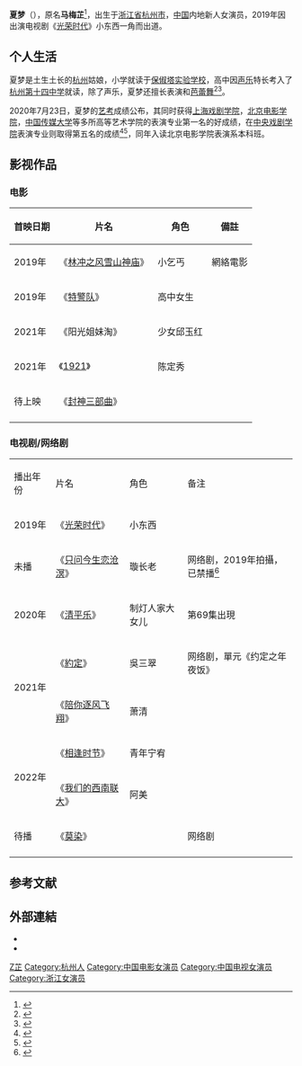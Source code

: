 {{other uses|夏梦 (消歧义)}}
{{NoteTA|G1=Show}}
{{Refimprove|time=2020-08-26T13:34:44+00:00}}
{{艺人
| 姓名 = 夏梦
| 原名 = 马梅芷 
| 类型 = 女演员
| 图片 =
| 图片简介 =
| 图片尺寸 =
| 羅馬拼音 = Xia Meng
| 昵称 = 
| 国籍 = {{PRC}}
| 民族 = [[汉族|汉族]]
| 籍贯 = 
| 出生日期 ={{birth date and age|2001|12|2}} 
| 出生地点 = {{CHN}}[[浙江省|浙江省]][[杭州市|杭州市]]
| 职业 = [[演员|演员]]
| 语言 = [[普通话|普通话]]
| 教育程度 = [[北京电影学院|北京电影学院]]
| 配偶 =
| 儿女 = 
| imdb = 
| 宗教信仰 =
| 音乐类型 = 
| 出道日期 = 2019年
| 经纪公司 = 星河文化
| 出道作 = 《[[光荣时代|光荣时代]]》
| 代表作 = 
| 網站 = 
}}
'''夏梦'''（{{bd|2001年|12月2日|CatIdx= Xia,夏}}），原名'''马梅芷'''<ref>{{cite interview|url=https://xw.qq.com/cmsid/20200724A0PVHI00?f=newdc|title=“艺考学霸”夏梦：没想到会考这么好，在片场时常抽空学习|interviewer=腾讯网|author=新京报|date=2020-07-24}}{{rs}}</ref>，出生于[[浙江省|浙江省]][[杭州市|杭州市]]，[[中国|中国]]内地新人女演员，2019年因出演电视剧《[[光荣时代|光荣时代]]》小东西一角而出道。
== 个人生活 ==
夏梦是土生土长的[[杭州|杭州]]姑娘，小学就读于[[保俶塔实验学校|保俶塔实验学校]]，高中因[[声乐|声乐]]特长考入了[[杭州第十四中学|杭州第十四中学]]就读，除了声乐，夏梦还擅长表演和[[芭蕾舞|芭蕾舞]]<ref>{{cite interview|url=http://zjnews.zjol.com.cn/zjnews/zjxw/202007/t20200724_12165811_ext.shtml|title=杭州女孩夏梦：今夏，梦想成真|interviewer=浙江在线|author=沈蒙和|date=2020-07-24}}</ref><ref>{{cite interview|url=https://k.sina.cn/article_1655444627_62ac149302001hpmr.html|title=拿了三个全国第一！“艺考之神”杭州女孩夏梦怎么做到的？|interviewer=潇湘晨报|author=夏梦|date=2020-07-24}}{{bs}}</ref>。

2020年7月23日，夏梦的[[艺考|艺考]]成绩公布，其同时获得[[上海戏剧学院|上海戏剧学院]]，[[北京电影学院|北京电影学院]]，[[中国传媒大学|中国传媒大学]]等多所高等艺术学院的表演专业第一名的好成绩，在[[中央戏剧学院|中央戏剧学院]]表演专业则取得第五名的成绩<ref>{{cite interview|url=https://m.sohu.com/a/409319760_162758/?pvid=000115_3w_a|title=北电、中传、上戏三校第一！这个杭州女孩冲上热搜！|interviewer=光明网|author=卢修远|date=2020-07-23}}{{bs}}</ref><ref>{{cite interview|url=https://m.chinanews.com/wap/detail/zw/gn/2020/07-24/9246777.shtml|title=北影、上戏、中传三个第一！杭州女孩获赞“艺考之神”|interviewer=钱江晚报|author=刘欢|date=2020-07-24}}{{bs}}</ref>，同年入读北京电影学院表演系本科班。

== 影视作品 ==
=== 电影 ===
{| class="wikitable" 
|- 
!首映日期  || 片名 || 角色 ||  備註
|- 
|2019年 || 《[[林冲之风雪山神庙|林冲之风雪山神庙]]》|| 小乞丐 || 網絡電影
|-
|2019年 || 《[[特警队|特警队]]》 ||高中女生  ||  
|-
|2021年 ||《阳光姐妹淘》||少女邱玉红  || 
|-
|2021年 ||《[[1921_(电影)|1921]]》|| 陈定秀 || 
|-
|待上映 ||《[[封神三部曲|封神三部曲]]》||  || 
|-
|}

=== 电视剧/网络剧 ===
{| class="wikitable" 
|播出年份  || 片名 || 角色 || 备注
|-
|2019年|| 《[[光荣时代|光荣时代]]》||小东西||
|-
|未播||《[[只问今生恋沧溟|只问今生恋沧溟]]》||璇长老||网络剧，2019年拍攝，已禁播<ref>{{Cite news|author=杨虞波罗|editor=杨虞波罗、章斐然|title=国家广电总局：支持税务部门查处郑爽偷逃税 将加强演艺人员片酬规范管理|url=http://ent.people.com.cn/n1/2021/0827/c1012-32210449.html|date=2021-08-27|website=人民网·文旅体育|publisher=[[人民网|人民网]]|access-date=2021-08-27|archive-date=2021-08-27|archive-url=https://web.archive.org/web/20210827042216/http://ent.people.com.cn/n1/2021/0827/c1012-32210449.html|dead-url=no}}</ref>
|-
|2020年|| 《[[清平乐_(电视剧)|清平乐]]》||制灯人家大女儿||第69集出現
|-
|rowspan="2"|2021年 ||《[[约定_(电视剧)|約定]]》 || 吳三翠  ||  网络剧，單元《约定之年夜饭》
|-
| 《[[陪你逐风飞翔|陪你逐风飞翔]]》 ||萧清 ||
|-
|rowspan="2"|2022年||《[[相逢时节|相逢时节]]》 || 青年宁宥||
|-
|《[[我们的西南联大|我们的西南联大]]》||阿美||
|-
|待播|| 《[[莫染|莫染]]》|| ||  网络剧
|-
|}

== 参考文献 ==
{{reflist}}

== 外部連結 ==
*{{Sinaweibo|6142442691}}
*{{Douban people|1425529}}

{{DEFAULTSORT:xia}}
[[Category:马姓|Z芷]]
[[Category:杭州人|Category:杭州人]]
[[Category:中国电影女演员|Category:中国电影女演员]]
[[Category:中国电视女演员|Category:中国电视女演员]]
[[Category:浙江女演员|Category:浙江女演员]]